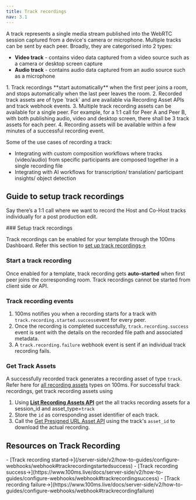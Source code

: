 ```yaml
---
title: Track recordings
nav: 3.1
---
```


A track represents a single media stream published into the WebRTC session captured from a device's camera or microphone. Multiple tracks can be sent by each peer. Broadly, they are categorised into 2 types:

- **Video track** - contains video data captured from a  video source such as a camera or desktop screen capture
- **Audio track** - contains audio data captured from an audio source such as a microphone

<FlexContainer>
<Callout title="Track Recording Basics" icon="CheckIcon">
1. Track recordings **start automatically** when the first peer joins a room, and stops automatically when the last peer leaves the room.
2. Recorded track assets are of type `track` and are available via Recording Asset APIs and track webhook events.
3. Multiple track recording assets can be available for a single peer. For example, for a 1:1 call for Peer A and Peer B, with both publishing audio, video and desktop screen, there shall be 3 track assets for each peer.
4. Recording assets will be available within a few minutes of a successful recording event.
</Callout>
</FlexContainer>

Some of the use cases of recording a track:
- Integrating with custom composition workflows where tracks (video/audio) from specific participants are composed together in a single recording file
- Integrating with AI workflows for transcription/ translation/ participant insights/ object detection

## Guide to setup track recordings

Say there’s a 1:1 call where we want to record the Host and Co-Host tracks individually for a post production edit.


<StepsContainer id="track-recording-setup">
### Setup track recordings

Track recordings can be enabled for your template through the 100ms Dashboard. Refer this section to [set up track recordings→](/get-started/v2/get-started/features/recordings/set-up-recording)

### Start a track recording

Once enabled for a template, track recording gets **auto-started** when first peer joins the corresponding room. Track recordings cannot be started from client side or API.

### Track recording events

1. 100ms notifies you when a recording starts for a track with `track.recording.started.success`event for every peer.
2. Once the recording is completed successfully, `track.recording.success` event is sent with the details on the recorded file path and associated metadata.
3. A `track.recording.failure` webhook event is sent if an individual track recording fails.

### Get Track Assets
A successfully recorded track generates a recording asset of type `track`. Refer here for [all recording assets](/get-started/v2/get-started/features/recordings/recording-assets/recording-asset-types) types on 100ms. For successful track recordings, get track recording assets using

1. Using **[List Recording Assets API](/server-side/v2/api-reference/recording-assets/list-all-assets)** get the all tracks recording assets for a session_id and asset_type=`track`
2. Store the `id` as corresponding asset identifier of each track.
3. Call the [Get Presigned URL Asset API](/server-side/v2/api-reference/recording-assets/get-presigned-url) using the track's `asset_id` to download the actual recording.

</StepsContainer>

## Resources on Track Recording 

<FlexContainer>


<Callout title="Get track recording updates via webhooks" icon="ShieldIcon">
- [Track recording started→](/server-side/v2/how-to-guides/configure-webhooks/webhook#trackrecordingstartedsuccess)
- [Track recording success→](https://www.100ms.live/docs/server-side/v2/how-to-guides/configure-webhooks/webhook#trackrecordingsuccess)
- [Track recording failure→](https://www.100ms.live/docs/server-side/v2/how-to-guides/configure-webhooks/webhook#trackrecordingfailure)
</Callout>

</FlexContainer>
